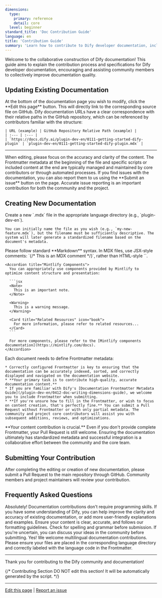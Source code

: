 ```yaml
---
dimensions:
  type:
    primary: reference
    detail: core
  level: beginner
standard_title: 'Doc Contribution Guide'
language: en
title: 'Contribution Guide'
summary: 'Learn how to contribute to Dify developer documentation, including steps and guidelines for updating existing documentation and creating new documentation, to collectively build high-quality documentation resources.'
---
```


Welcome to the collaborative construction of Dify documentation! This guide aims to explain the contribution process and specifications for Dify developer documentation, encouraging and assisting community members to collectively improve documentation quality.

## Updating Existing Documentation

<Tabs>
  <Tab title="Recommended Method">
    At the bottom of the documentation page you wish to modify, click the <Icon icon="pen-to-square" /> **Edit this page** button. This will directly link to the corresponding source file on GitHub.

  </Tab>
  <Tab title="Via URL Location">
    Dify documentation URLs have a clear correspondence with their relative paths in the GitHub repository, which can be referenced by contributors familiar with the structure:
    
    | URL (example) | GitHub Repository Relative Path (example) |
    | :--- | :--- |
    | `https://docs.dify.ai/plugin-dev-en/0111-getting-started-dify-plugin` | `plugin-dev-en/0111-getting-started-dify-plugin.mdx` |
  </Tab>
</Tabs>

---

<Note>
  When editing, please focus on the accuracy and clarity of the content. The Frontmatter metadata at the beginning of the file and specific scripts or included content at the end are typically managed and maintained by core contributors or through automated processes.
</Note>

<Check>
  If you find issues with the documentation, you can also report them to us using the **Submit an issue** button on the page. Accurate issue reporting is an important contribution for both the community and the project.
</Check>

## Creating New Documentation

<Steps>
  <Step title="Create the File">
    Create a new `.mdx` file in the appropriate language directory (e.g., `plugin-dev-en`).
    
    You can initially name the file as you wish (e.g., `my-new-feature.mdx`), but the filename must be sufficiently descriptive. The system will later generate a standardized filename based on the document's metadata.
  </Step>
  
  <Step title="Write the Content">
    <Accordion title="Markdown Syntax Guidelines">
      Please follow standard **Markdown** syntax. In MDX files, use JSX-style comments: `{/* This is an MDX comment */}`, rather than HTML-style `<!-- comment -->`.
    </Accordion>
    
    <Accordion title="Mintlify Components">
      You can appropriately use components provided by Mintlify to optimize content structure and presentation:
      
      ```jsx
      <Note>
        This is an important note.
      </Note>
      
      <Warning>
        This is a warning message.
      </Warning>
      
      <Card title="Related Resources" icon="book">
        For more information, please refer to related resources...
      </Card>
      ```
      
      For more components, please refer to the [Mintlify components documentation](https://mintlify.com/docs).
    </Accordion>
  </Step>
  
  <Step title="Add Frontmatter (Metadata)">
    Each document needs to define Frontmatter metadata:
    
    * Correctly configured Frontmatter is key to ensuring that the documentation can be accurately indexed, sorted, and correctly displayed and navigated on the documentation website.
    * **Your primary task is to contribute high-quality, accurate documentation content.**
    * If you are familiar with Dify's [Documentation Frontmatter Metadata Guide](/plugin-dev-en/0412-doc-writing-dimensions-guide), we welcome you to include Frontmatter when submitting.
    * **If you're unsure how to fill in the Frontmatter, or wish to focus on content creation, that's perfectly fine.** You can submit a Pull Request without Frontmatter or with only partial metadata. The community and project core contributors will assist you with subsequent additions, reviews, and optimizations.
  </Step>
</Steps>

<Check>
  **Your content contribution is crucial.** Even if you don't provide complete Frontmatter, your Pull Request is still welcome. Ensuring the documentation ultimately has standardized metadata and successful integration is a collaborative effort between the community and the core team.
</Check>

## Submitting Your Contribution

After completing the editing or creation of new documentation, please submit a Pull Request to the main repository through GitHub. Community members and project maintainers will review your contribution.

## Frequently Asked Questions

<AccordionGroup>
  <Accordion title="Can I contribute to documentation if I don't have a programming background?">
    Absolutely! Documentation contributions don't require programming skills. If you have some understanding of Dify, you can help improve the clarity and accuracy of existing documentation, or add more user-friendly explanations and examples.
  </Accordion>
  
  <Accordion title="How can I ensure my contribution is accepted?">
    Ensure your content is clear, accurate, and follows our formatting guidelines. Check for spelling and grammar before submission. If you're uncertain, you can discuss your ideas in the community before submitting.
  </Accordion>
  
  <Accordion title="Can I contribute in languages other than English?">
    Yes! We welcome multilingual documentation contributions. Please ensure your files are placed in the corresponding language directory and correctly labeled with the language code in the Frontmatter.
  </Accordion>
</AccordionGroup>

---

Thank you for contributing to the Dify community and documentation!

{/*
Contributing Section
DO NOT edit this section!
It will be automatically generated by the script.
*/}

---

[Edit this page](https://github.com/langgenius/dify-docs/edit/main/plugin-dev-en/0411-doc-contribution-guide.mdx) | [Report an issue](https://github.com/langgenius/dify-docs/issues/new?template=docs.yml)

